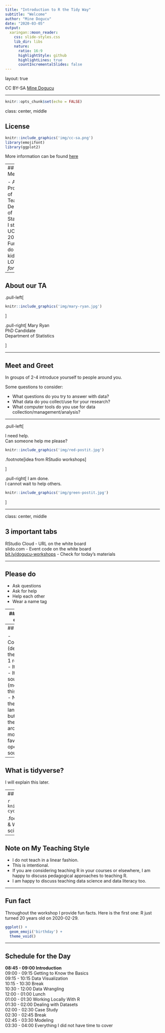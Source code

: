 ```yaml
---
title: "Introduction to R the Tidy Way"
subtitle: "Welcome"
author: "Mine Dogucu"
date: "2020-03-05"
output:
  xaringan::moon_reader:
    css: slide-styles.css
    lib_dir: libs
    nature:
      ratio: 16:9
      highlightStyle: github
      highlightLines: true
      countIncrementalSlides: false
---
```


layout: true

<!-- This file by Mine Dogucu is licensed under a  Attribution-ShareAlike 2.5 Generic License (CC BY-SA 2.5) More information about the license can be found at https://creativecommons.org/licenses/by-sa/2.5/ -->
  
<div class="my-header"></div>

<div class="my-footer"> 
 CC BY-SA <a href="https://mdogucu.ics.uci.edu">Mine Dogucu</a></div> 

---

```r
knitr::opts_chunk$set(echo = FALSE)
```

class: center, middle

## License

```r
knitr::include_graphics('img/cc-sa.png')
library(emojifont)
library(ggplot2)

```


More information can be found [here](https://creativecommons.org/licenses/by-sa/2.5/)

---
## About Me

- Assistant Professor of Teaching, Department of Statistics.
- I started at UCI in July 2019.
- Fun fact: I do not have kids. It is A LOT of fun _for me_.


---

## About our TA

.pull-left[
```r
knitr::include_graphics('img/mary-ryan.jpg')
```
]

.pull-right[
Mary Ryan  
PhD Candidate  
Department of Statistics

]

---

## Meet and Greet

In groups of 2-4 introduce yourself to people around you.

Some questions to consider:

- What questions do you try to answer with data?
- What data do you collect/use for your research?
- What computer tools do you use for data collection/management/analysis?



---



.pull-left[

I need help.   
Can someone help me please?

```r
knitr::include_graphics('img/red-postit.jpg')
```
.footnote[idea from RStudio workshops]

]



.pull-right[
I am done.   
I cannot wait to help others.

```r
knitr::include_graphics('img/green-postit.jpg')
```
]

---

class: center, middle

## 3 important tabs

RStudio Cloud - URL on the white board   
slido.com   - Event code on the white board  
[bit.ly/dogucu-workshops](http://bit.ly/dogucu-workshops) - Check for today's materials  


---


## Please do

- Ask questions 
- Ask for help
- Help each other
- Wear a name tag

---
## Please do not

- Copy-paste my code from slides (running into problems while typing is part of the learning).
- Judge anyone or question.

---
## Why R?

- Community (definitely the number 1 reason). 
- It is free.
- It is open source (more on this later).
- Not only the language but also the culture around it mostly favoring open source.

---

## What is tidyverse?

I will explain this later. 

---
##  Data Science Cycle

```r
knitr::include_graphics('img/data-cycle.png')
```

.footnote[Image from Grolemund, G., & Wickham, H. (2018). R for data science (CC BY-NC-ND 3.0).]
---

## Note on My Teaching Style

- I do not teach in a linear fashion.
- This is intentional. 
- If you are considering teaching R in your courses or elsewhere, I am happy to discuss pedagogical approaches to teaching R.
- I am happy to discuss teaching data science and data literacy too. 

---

## Fun fact

Throughout the workshop I provide fun facts. Here is the first one: R just turned 20 years old on 2020-02-29.

```r
ggplot() +
  geom_emoji('birthday') +
  theme_void()
```


---

## Schedule for the Day

__08:45 - 09:00 Introduction__  
09:00 - 09:15 Getting to Know the Basics  
09:15 - 10:15 Data Visualization  
10:15 - 10:30 Break  
10:30 - 12:00 Data Wrangling  
12:00 - 01:00 Lunch  
01:00 - 01:30 Working Locally With R  
01:30 - 02:00 Dealing with Datasets  
02:00 - 02:30 Case Study  
02:30 - 02:45 Break  
02:45 - 03:30 Modeling  
03:30 - 04:00 Everything I did not have time to cover




